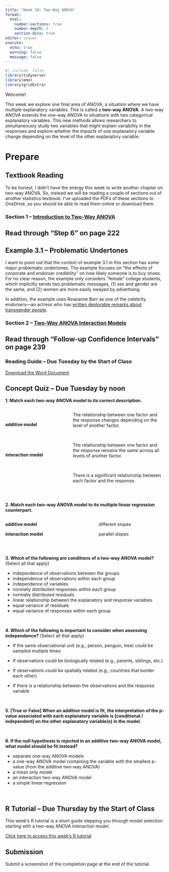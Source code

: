 ```yaml
---
title: "Week 10: Two-Way ANOVA"
format: 
  html: 
    number-sections: true
    number-depth: 2
    section-divs: true
editor: visual
execute: 
  echo: true
  warning: false
  message: false
---
```


```r
#| include: false
library(tidyverse)
library(emo)
library(gridExtra)
```

Welcome!

This week we explore one final area of ANOVA, a situation where we have multiple explanatory variables. This is called a **two-way ANOVA**. A two-way ANOVA extends the one-way ANOVA to situations with two categorical explanatory variables. This new methods allows researchers to simultaneously study two variables that might explain variability in the responses and explore whether the impacts of one explanatory variable change depending on the level of the other explanatory variable.

# Prepare

## Textbook Reading

To be honest, I didn't have the energy this week to write another chapter on two-way ANOVA. So, instead we will be reading a couple of sections out of another statistics textbook. I've uploaded the PDFs of these sections to OneDrive, so you should be able to read them online or download them.

### Section 1 -- [Introduction to Two-Way ANOVA](https://cpslo-my.sharepoint.com/:b:/g/personal/atheobol_calpoly_edu/EdX8FHcfU01KtG0882va4P0BUw20MAg6c8opXMmbJvZfDg?e=pFuVM5)

::: callout-tip
# Read through "Step 6" on page 222
:::

::: callout-warning
# Example 3.1 -- Problematic Undertones

I want to point out that the context of example 3.1 in this section has some major problematic undertones. The example focuses on "the effects of corporate and endorser credibility" on how likely someone is to buy shoes. For no clear reason, the example only considers "female" college students, which implicitly sends two problematic messages, (1) sex and gender are the same, and (2) women are more easily swayed by advertising.

In addition, the example uses Roseanne Barr as one of the celebrity endorsers---an actress who has [written deplorable remarks about transgender people](https://www.advocate.com/people/2018/4/17/dont-forget-roseannes-transphobia).
:::

### Section 2 -- [Two-Way ANOVA Interaction Models](https://cpslo-my.sharepoint.com/:b:/g/personal/atheobol_calpoly_edu/EbRUJgkN1wdCryI6ZlQjKrEBvo1EkIRxd0ugwbE4Xt8wDg?e=CS5U5X)

::: callout-tip
# Read through "Follow-up Confidence Intervals" on page 239
:::

### Reading Guide -- Due Tuesday by the Start of Class

[Download the Word Document](reading-guide/week10-reading.docx)

## Concept Quiz -- Due Tuesday by noon

**1. Match each two-way ANOVA model to its correct description.**

::: columns
::: {.column width="40%"}
</br>

**additive model**

</br> </br> </br>

**interaction model**
:::

::: {.column width="60%"}
The relationship between one factor and the response changes depending on the level of another factor.

</br>

The relationship between one factor and the response remains the same across all levels of another factor.

</br>

There is a significant relationship between each factor and the response.
:::
:::

</br>

**2. Match each two-way ANOVA model to its multiple linear regression counterpart.**

::: columns
::: {.column width="45%"}
**additive model**

**interaction model**
:::

::: {.column width="10%"}
:::

::: {.column width="45%"}
different slopes

parallel slopes
:::
:::

</br>

<!-- **3. If there is evidence of an interaction when visualizing a two-way ANOVA model we will see...** -->

<!-- -   differences in the centers of the distributions -->

<!-- -   differences in the spreads of the distributions -->

<!-- -   similar profiles of the distributions across the facets -->

<!-- -   differences in the profiles of the distributions across the facets -->

<!-- </br> -->

**3. Which of the following are conditions of a two-way ANOVA model?** (Select all that apply)

-   independence of observations between the groups
-   independence of observations within each group
-   independence of variables
-   normally distributed responses within each group
-   normally distributed residuals
-   linear relationship between the explanatory and response variables
-   equal variance of residuals
-   equal variance of responses within each group

</br>

**4. Which of the following is important to consider when assessing independence?** (Select all that apply)

-   If the same observational unit (e.g., person, penguin, tree) could be sampled multiple times

-   If observations could be biologically related (e.g., parents, siblings, etc.)

-   If observations could be spatially related (e.g., countries that border each other)

-   If there is a relationship between the observations and the response variable

</br>

<!-- **6. An \[additive / interaction\] model is fit using a `*` symbol between the explanatory variables.** -->

<!-- </br> -->

**5. \[True or False\] When an additive model is fit, the interpretation of the p-value associated with each explanatory variable is \[conditional / independent\] on the other explanatory variable(s) in the model.**

</br>

**6. If the null hypothesis is rejected in an additive two-way ANOVA model, what model should be fit instead?**

-   separate one-way ANOVA models
-   a one-way ANOVA model containing the variable with the smallest p-value (from the additive two-way ANOVA)
-   a mean only model
-   an interaction two-way ANOVA model
-   a simple linear regression

</br>

## R Tutorial -- Due Thursday by the Start of Class

This week's R tutorial is a short guide stepping you through model selection starting with a two-way ANOVA interaction model.

[Click here to access this week's R tutorial](https://rstudio.csm.calpoly.edu/twa/)

::: callout-note
# Submission

Submit a screenshot of the completion page at the end of the tutorial.
:::

